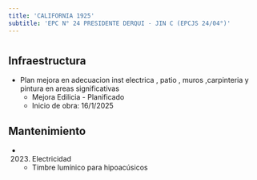 ```yaml
---
title: 'CALIFORNIA 1925'
subtitle: 'EPC N° 24 PRESIDENTE DERQUI - JIN C (EPCJS 24/04°)'
---
```


#
## Infraestructura

* Plan mejora en   adecuacion   inst electrica , patio , muros ,carpinteria  y  pintura en areas significativas 
    + Mejora Edilicia - Planificado 
    + Inicio de obra: 16/1/2025 






## Mantenimiento

*  (2023) Electricidad 
    + Timbre lumínico para hipoacúsicos



